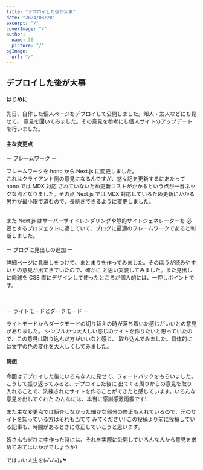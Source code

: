 ```yaml
---
title: "デプロイした後が大事"
date: "2024/08/28"
excerpt: "/"
coverImage: "/"
author:
  name: 36
  picture: "/"
ogImage:
  url: "/"
---
```


## デプロイした<span>後</span>が大事

#### はじめに

先日、自作した個人ページをデプロイして公開しました。知人・友人などにも見せて、
意見を聞いてみました。その意見を参考にし個人サイトのアップデートを行いました。

#### 主な変更点

<span>ー</span> フレームワーク <span>ー</span>

フレームワークを hono から Next.js に変更しました。<br />
これはクライアント側の意見になるんですが、悠々記を更新するにあたって hono では MDX 対応
されていないため<span>更新コストがかかる</span>という点が一番ネックな点となりました。その点
Next.js では MDX 対応しているため更新にかかる労力が最小限で済むので、長続きできるように変更しました。

<br />
また Next.js は<span>サーバーサイドレンダリングや静的サイトジェネレーター</span>を
必要とするプロジェクトに適していて、ブログに最適のフレームワークであると判断しました。

<br />
<br />
<span>ー</span> ブログに見出しの追加 <span>ー</span>

詳細ページに見出しをつけて、まとまりを作ってみました。そのほうが読みやすいとの意見が出てきていたので、確かに
と思い実装してみました。また見出しに<span>肉球</span>を CSS 直にデザインして使ったところが個人的には、一押しポイントです。

<br />
<br />
<span>ー</span> ライトモードとダークモード <span>ー</span>

ライトモードからダークモードの切り替えの時が<span>落ち着いた感じがいい</span>との意見がありました。
シンプルかつ大人しい感じのサイトを作りたいと思っていたので、この意見は取り込んだ方がいいなと感じ、
取り込んでみました。具体的には文字の色の変化を大人しくしてみました。

#### 感想

今回はデプロイした後にいろんな人に見せて、フィードバックをもらいました。こうして振り返ってみると、デプロイした後に
出てくる周りからの意見を取り入れることで、洗練されたサイトを作ることができたと感じています。いろんな意見を出してくれた
みんなには、本当に感謝感激雨霰です!

また<span>主な変更点</span>では紹介しなかった細かな部分の修正も入れているので、元のサイトを知っている方はそれも当てて
みてください!!この投稿より前に投稿している記事も、時間があるときに修正していこうと思います。

皆さんもぜひに中作った時には、それを実際に公開していろんな人から意見を求めてみてはいかがでしょうか?

ではいい人生を(๑'ᴗ'๑)و⚑
